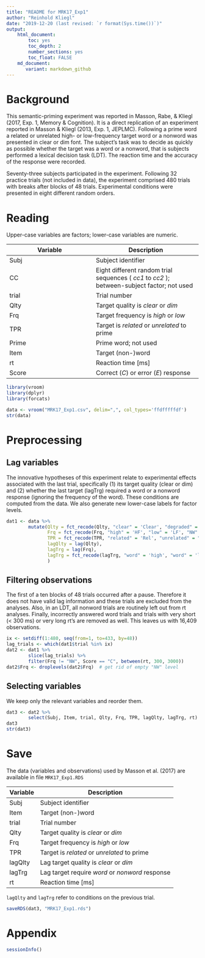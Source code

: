 ```yaml
---
title: "README for MRK17_Exp1"
author: "Reinhold Kliegl"
date: "2019-12-20 (last revised: `r format(Sys.time())`)"
output:
    html_document:
        toc: yes
        toc_depth: 2
        number_sections: yes
        toc_float: FALSE
    md_document:
       variant: markdown_github
---
```


# Background

This semantic-priming experiment was reported in Masson, Rabe, & Kliegl (2017, Exp. 1, Memory & Cognition). It is a direct replication of an experiment reported in Masson & Kliegl (2013, Exp. 1, JEPLMC). Following a prime word a related or unrelated high- or low-frequency target word or a nonword was presented in clear or dim font. The subject's task was to decide as quickly as possible whether the target was a word or a nonword, that is subjects performed a lexical decision task (LDT). The reaction time and the accuracy of the response were recorded. 

Seventy-three subjects participated in the experiment. Following 32 practice trials (not included in data), the experiment comprised 480 trials with breaks after blocks of 48 trials. Experimental conditions were presented in eight different random orders. 

# Reading

Upper-case variables are factors; lower-case variables are numeric. 

|Variable | Description|
|---------|----------- |
|Subj     | Subject identifier |
|CC       | Eight different random trial sequences ( _cc1_ to _cc2_ ); between-subject factor; not used |
|trial    | Trial number |
|Qlty     | Target quality is _clear_ or _dim_  |
|Frq      | Target frequency is _high_  or _low_ |
|TPR      | Target is _related_ or _unrelated_ to prime |
|Prime    | Prime word; not used |
|Item     | Target (non-)word  |    
|rt       | Reaction time [ms] |
|Score    | Correct (_C_) or error (_E_) response |


```r
library(vroom)
library(dplyr)
library(forcats)

data <- vroom("MRK17_Exp1.csv", delim=",", col_types='ffdfffffdf')
str(data)
```

# Preprocessing

## Lag variables

The innovative hypotheses of this experiment relate to experimental effects associated with the last trial, specifically (1) its target quality (clear or dim) and (2) whether the last target (lagTrg) required a word or a nonword response (ignoring the frequency of the word).  These conditions are computed from the data. We also generate new lower-case labels for factor levels.

```r
dat1 <- data %>% 
        mutate(Qlty = fct_recode(Qlty, "clear" = 'Clear', "degraded" = 'Degraded'),
               Frq = fct_recode(Frq, "high" = 'HF', "low" = 'LF', "NW" = "NW"),
               TPR = fct_recode(TPR, "related" = 'Rel', "unrelated" = "Unr"),
               lagQlty = lag(Qlty),
               lagTrg = lag(Frq),
               lagTrg = fct_recode(lagTrg, "word" = 'high', "word" = 'low', "nonword" = "NW")
               )  
```

## Filtering observations

The first of a ten blocks of 48 trials occurred after a pause. Therefore it does not have valid lag information and these trials are excluded from the analyses. Also, in an LDT, all nonword trials are routinely left out from rt analyses. Finally, incorrectly answered word trials and trials with very short (< 300 ms) or very long rt's are removed as well. This leaves us with 16,409 observations. 

```r
ix <- setdiff(1:480, seq(from=1, to=433, by=48))
lag_trials <- which(dat1$trial %in% ix)
dat2 <- dat1 %>% 
        slice(lag_trials) %>% 
        filter(Frq != "NW", Score == "C", between(rt, 300, 3000))
dat2$Frq <- droplevels(dat2$Frq)  # get rid of empty "NW" level
```


## Selecting variables

We keep only the relevant variables and reorder them. 

```r
dat3 <- dat2 %>% 
        select(Subj, Item, trial, Qlty, Frq, TPR, lagQlty, lagTrg, rt)
dat3
str(dat3)
```


# Save

The data (variables and observations) used by Masson et al. (2017) are available in file `MRK17_Exp1.RDS`

|Variable | Description|
|---------|----------- |
|Subj     | Subject identifier |
|Item     | Target (non-)word  |    
|trial    | Trial number |
|Qlty     | Target quality is _clear_ or _dim_  |
|Frq      | Target frequency is _high_  or _low_ |
|TPR      | Target is _related_ or _unrelated_ to prime |
|lagQlty  | Lag target quality is _clear_ or _dim_  |
|lagTrg   | Lag target require _word_ or _nonword_ response |
|rt       | Reaction time [ms] |

`lagQlty` and `lagTrg` refer to conditions on the previous trial. 

```r
saveRDS(dat3, "MRK17_Exp1.rds")
```

# Appendix

```r
sessionInfo()
```


